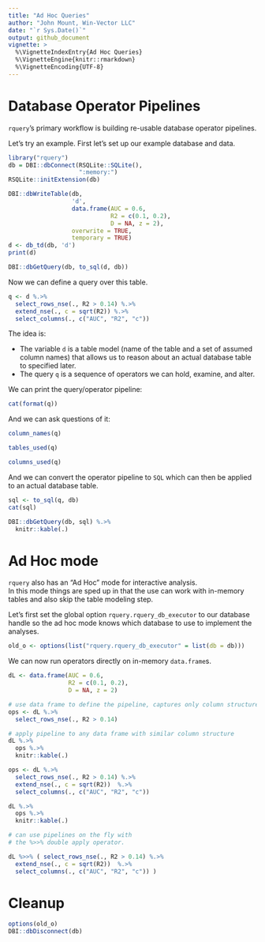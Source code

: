 ```yaml
---
title: "Ad Hoc Queries"
author: "John Mount, Win-Vector LLC"
date: "`r Sys.Date()`"
output: github_document
vignette: >
  %\VignetteIndexEntry{Ad Hoc Queries}
  %\VignetteEngine{knitr::rmarkdown}
  %\VignetteEncoding{UTF-8}
---
```


# Database Operator Pipelines

`rquery`'s primary workflow is building re-usable database operator pipelines.

Let's try an example. First let's set up our example database and data.

```r
library("rquery")
db = DBI::dbConnect(RSQLite::SQLite(), 
                    ":memory:")
RSQLite::initExtension(db)

DBI::dbWriteTable(db,
                  'd',
                  data.frame(AUC = 0.6, 
                             R2 = c(0.1, 0.2), 
                             D = NA, z = 2),
                  overwrite = TRUE,
                  temporary = TRUE)
d <- db_td(db, 'd')
print(d)

DBI::dbGetQuery(db, to_sql(d, db))
```

Now we can define a query over this table.

```r
q <- d %.>%
  select_rows_nse(., R2 > 0.14) %.>%
  extend_nse(., c = sqrt(R2)) %.>%
  select_columns(., c("AUC", "R2", "c"))
```

The idea is:

  * The variable `d` is a table model (name of the table and a set of assumed column names) that allows us to reason about an actual database table to specified later.
  * The query `q` is a sequence of operators we can hold, examine, and alter.

We can print the query/operator pipeline:

```r
cat(format(q))
```

And we can ask questions of it:

```r
column_names(q)

tables_used(q)

columns_used(q)
```

And we can convert the operator pipeline to `SQL` which can then be applied
to an actual database table.

```r
sql <- to_sql(q, db)
cat(sql)
```

```r
DBI::dbGetQuery(db, sql) %.>%
  knitr::kable(.)
```

# Ad Hoc mode

`rquery` also has an "Ad Hoc" mode for interactive analysis.  
In this mode things are sped up in that the use can work with in-memory tables
and also skip the table modeling step.

Let's first set the global option `rquery.rquery_db_executor` to our 
database handle so the ad hoc mode knows which database to use to implement
the analyses.

```r
old_o <- options(list("rquery.rquery_db_executor" = list(db = db)))
```


We can now run operators directly on in-memory `data.frame`s.

```r
dL <- data.frame(AUC = 0.6, 
                 R2 = c(0.1, 0.2), 
                 D = NA, z = 2)

# use data frame to define the pipeline, captures only column structure
ops <- dL %.>%
  select_rows_nse(., R2 > 0.14)

# apply pipeline to any data frame with similar column structure
dL %.>% 
  ops %.>% 
  knitr::kable(.)

ops <- dL %.>%
  select_rows_nse(., R2 > 0.14) %.>%
  extend_nse(., c = sqrt(R2))  %.>%
  select_columns(., c("AUC", "R2", "c")) 

dL %.>% 
  ops %.>% 
  knitr::kable(.)

# can use pipelines on the fly with
# the %>>% double apply operator.

dL %>>% ( select_rows_nse(., R2 > 0.14) %.>%
  extend_nse(., c = sqrt(R2))  %.>%
  select_columns(., c("AUC", "R2", "c")) )
```



# Cleanup



```r
options(old_o)
DBI::dbDisconnect(db)
```
